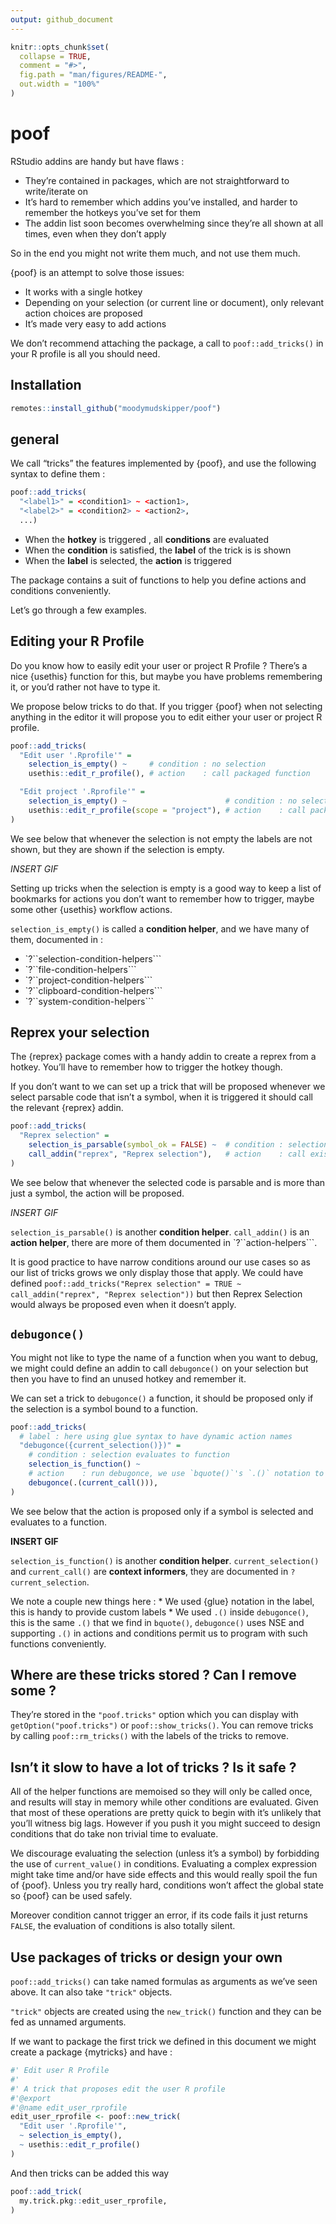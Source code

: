 ```yaml
---
output: github_document
---
```


<!-- README.md is generated from README.Rmd. Please edit that file -->

```r
knitr::opts_chunk$set(
  collapse = TRUE,
  comment = "#>",
  fig.path = "man/figures/README-",
  out.width = "100%"
)
```

# poof

RStudio addins are handy but have flaws :

* They're contained in packages, which are not straightforward to write/iterate on
* It's hard to remember which addins you've installed, and harder to remember the
hotkeys you've set for them
* The addin list soon becomes overwhelming since they're all shown at all times,
even when they don't apply

So in the end you might not write them much, and not use them much.

{poof} is an attempt to solve those issues:

* It works with a single hotkey
* Depending on your selection (or current line or document), only relevant action choices are proposed
* It's made very easy to add actions

We don't recommend attaching the package, a call to `poof::add_tricks()` in your R
profile is all you should need.

## Installation

```r
remotes::install_github("moodymudskipper/poof")
```

## general

We call "tricks" the features implemented by {poof}, and use the following syntax
to define them :

```r
poof::add_tricks(
  "<label1>" = <condition1> ~ <action1>, 
  "<label2>" = <condition2> ~ <action2>, 
  ...)
```

* When the **hotkey** is triggered , all **conditions** are evaluated
* When the **condition** is satisfied, the **label** of the trick is is shown
* When the **label** is selected, the **action** is triggered

The package contains a suit of functions to help you define actions and conditions conveniently.

Let's go through a few examples.

## Editing your R Profile

Do you know how to easily edit your user or project R Profile ? There's a nice {usethis} function
for this, but maybe you have problems remembering it, or you'd rather not have to
type it.

We propose below tricks to do that. If you trigger {poof} when
not selecting anything in the editor it will propose you to edit either your user
or project R profile.

```r
poof::add_tricks(
  "Edit user '.Rprofile'" =
    selection_is_empty() ~     # condition : no selection
    usethis::edit_r_profile(), # action    : call packaged function

  "Edit project '.Rprofile'" =
    selection_is_empty() ~                      # condition : no selection
    usethis::edit_r_profile(scope = "project"), # action    : call packaged function
)
```

We see below that whenever the selection is not empty the 
labels are not shown, but they are shown if the selection is empty.

*INSERT GIF*

Setting up tricks when the selection is empty is a good way to keep a list of
bookmarks for actions you don't want to remember how to trigger, maybe some other
{usethis} workflow actions.

`selection_is_empty()` is called a **condition helper**, and we have many of them,
documented in : 

* `?``selection-condition-helpers```
* `?``file-condition-helpers```
* `?``project-condition-helpers```
* `?``clipboard-condition-helpers```
* `?``system-condition-helpers```

## Reprex your selection

The {reprex} package comes with a handy addin to create a reprex from a hotkey.
You'll have to remember how to trigger the hotkey though.

If you don't want to we can set up a trick that will be proposed whenever we select
parsable code that isn't a symbol, when it is triggered it should call the relevant {reprex} addin.

```r
poof::add_tricks(
  "Reprex selection" =
    selection_is_parsable(symbol_ok = FALSE) ~  # condition : selection is code
    call_addin("reprex", "Reprex selection"),   # action    : call existing addin
)
```

We see below that whenever the selected code is parsable and is more than just a symbol,
the action will be proposed.

*INSERT GIF*

`selection_is_parsable()` is another **condition helper**. `call_addin()` is an
**action helper**, there are more of them documented in `?``action-helpers```.

It is good practice to have narrow conditions around our use cases 
so as our list of tricks grows we only display those that apply.
We could have defined `poof::add_tricks("Reprex selection" = TRUE ~ call_addin("reprex", "Reprex selection"))` but then Reprex Selection would always be proposed even when it doesn't apply.

## `debugonce()`

You might not like to type the name of a function when you want
to debug, we might could define an addin to call `debugonce()` on your selection
but then you have to find an unused hotkey and remember it.

We can set a trick to `debugonce()` a function, it should be proposed only if
the selection is a symbol bound to a function.

```r
poof::add_tricks(
  # label : here using glue syntax to have dynamic action names
  "debugonce({current_selection()})" = 
    # condition : selection evaluates to function
    selection_is_function() ~ 
    # action    : run debugonce, we use `bquote()`'s `.()` notation to work around NSE issues
    debugonce(.(current_call())),      
)

```

We see below that the action is proposed only if a symbol is selected and
evaluates to a function.

**INSERT GIF**

`selection_is_function()` is another **condition helper**.
`current_selection()` and `current_call()` are **context informers**, they are documented
in `?current_selection`.

We note a couple new things here :
* We used {glue} notation in the label, this is handy to provide custom labels
* We used `.()` inside `debugonce()`, this is the same `.()` that we find in 
`bquote()`, `debugonce()` uses NSE and supporting `.()` in actions and conditions
  permit us to program with such functions conveniently.

## Where are these tricks stored ? Can I remove some ?

They're stored in the `"poof.tricks"` option which you can display with `getOption("poof.tricks")`
or `poof::show_tricks()`. You can remove tricks by calling `poof::rm_tricks()` with
the labels of the tricks to remove.

## Isn't it slow to have a lot of tricks ? Is it safe ?

All of the helper functions are memoised so they will only be called once, and results will
stay in memory while other conditions are evaluated. Given that
most of these operations are pretty quick to begin with it's unlikely that you'll witness
big lags. However if you push it you might succeed to design conditions that do take
non trivial time to evaluate.

We discourage evaluating the selection (unless it's a symbol) by forbidding the use
of `current_value()` in conditions. Evaluating a complex expression might take time and/or have side effects
and this would really spoil the fun of {poof}. Unless you try really hard, conditions
won't affect the global state so {poof} can be used safely.

Moreover condition cannot trigger an error, if its code fails it just returns `FALSE`, 
the evaluation of conditions is also totally silent.



## Use packages of tricks or design your own

`poof::add_tricks()` can take named formulas as arguments as we've seen above.
It can also take `"trick"` objects.

`"trick"` objects are created using the `new_trick()` function and they can be fed as
unnamed arguments.

If we want to package the first trick we defined in this document we might create
a package {mytricks} and have : 

```r
#' Edit user R Profile
#' 
#' A trick that proposes edit the user R profile
#'@export
#'@name edit_user_rprofile
edit_user_rprofile <- poof::new_trick(
  "Edit user '.Rprofile'",
  ~ selection_is_empty(),
  ~ usethis::edit_r_profile()
)
```

And then tricks can be added this way 
```r
poof::add_trick(
  my.trick.pkg::edit_user_rprofile,
)
```

